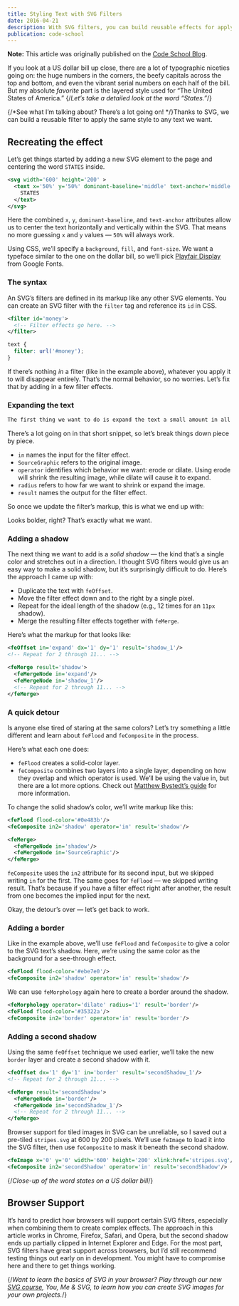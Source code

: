 ```yaml
---
title: Styling Text with SVG Filters
date: 2016-04-21
description: With SVG filters, you can build reusable effects for applying custom styles to text. Here’s how to recreate the iconic typography on a US dollar bill using SVG filters.
publication: code-school
---
```


**Note:** This article was originally published on the [Code School Blog](https://web.archive.org/web/20170707134107/https://www.codeschool.com/blog/2016/04/21/styling-text-with-svg-filters/).

If you look at a US dollar bill up close, there are a lot of typographic niceties going on: the huge numbers in the corners, the beefy capitals across the top and bottom, and even the vibrant serial numbers on each half of the bill. But my absolute _favorite_ part is the layered style used for “The United States of America.” {/*Let’s take a detailed look at the word “States.”*/}

{/*See what I’m talking about? There’s a lot going on! */}Thanks to SVG, we can build a reusable filter to apply the same style to any text we want.

## Recreating the effect

Let’s get things started by adding a new SVG element to the page and centering the word `STATES` inside.

```svg
<svg width='600' height='200' >
  <text x='50%' y='50%' dominant-baseline='middle' text-anchor='middle'>
    STATES
  </text>
</svg>
```

Here the combined `x`, `y`, `dominant-baseline`, and `text-anchor` attributes allow us to center the text horizontally and vertically within the SVG. That means no more guessing `x` and `y` values — `50%` will always work.

Using CSS, we’ll specify a `background`, `fill`, and `font-size`. We want a typeface similar to the one on the dollar bill, so we’ll pick [Playfair Display](https://fonts.google.com/specimen/Playfair+Display) from Google Fonts.

<CodePen
  height={284}
  id="116cc1d6f27d6a0ae41b4480ef25761b"
  title="The word States in all caps in a high-contrast typeface"
  user="anon"
/>

### The syntax

An SVG’s filters are defined in its markup like any other SVG elements. You can create an SVG filter with the `filter` tag and reference its `id` in CSS.

```svg
<filter id='money'>
  <!-- Filter effects go here. -->
</filter>
```

```css
text {
  filter: url('#money');
}
```

If there’s nothing _in_ a filter (like in the example above), whatever you apply it to will disappear entirely. That’s the normal behavior, so no worries. Let’s fix that by adding in a few filter effects.

### Expanding the text

```svg
The first thing we want to do is expand the text a small amount in all directions. The filter effect to do that is feMorphology, and here’s what that markup looks like:
```

There’s a lot going on in that short snippet, so let’s break things down piece by piece.

- `in` names the input for the filter effect.
- `SourceGraphic` refers to the original image.
- `operator` identifies which behavior we want: erode or dilate. Using erode will shrink the resulting image, while dilate will cause it to expand.
- `radius` refers to how far we want to shrink or expand the image.
- `result` names the output for the filter effect.

So once we update the filter’s markup, this is what we end up with:

<CodePen
  height={284}
  id="64a1475643beeb7645bdd4760d5de2a0"
  title="The previous States with much thicker letters"
  user="anon"
/>

Looks bolder, right? That’s exactly what we want.

### Adding a shadow

The next thing we want to add is a _solid shadow_ — the kind that’s a single color and stretches out in a direction. I thought SVG filters would give us an easy way to make a solid shadow, but it’s surprisingly difficult to do. Here’s the approach I came up with:

- Duplicate the text with `feOffset`.
- Move the filter effect down and to the right by a single pixel.
- Repeat for the ideal length of the shadow (e.g., 12 times for an `11px` shadow).
- Merge the resulting filter effects together with `feMerge`.

Here’s what the markup for that looks like:

```svg
<feOffset in='expand' dx='1' dy='1' result='shadow_1'/>
<!-- Repeat for 2 through 11... -->

<feMerge result='shadow'>
  <feMergeNode in='expand'/>
  <feMergeNode in='shadow_1'/>
  <!-- Repeat for 2 through 11... -->
</feMerge>
```

<CodePen
  height={284}
  id="1cb98adadfbd4b84e676de0ce0202a01"
  title="The previous States with much thicker letters"
  user="anon"
/>

### A quick detour

Is anyone else tired of staring at the same colors? Let’s try something a little different and learn about `feFlood` and `feComposite` in the process.

Here’s what each one does:

- `feFlood` creates a solid-color layer.
- `feComposite` combines two layers into a single layer, depending on how they overlap and which operator is used. We’ll be using the value in, but there are a lot more options. Check out [Matthew Bystedt’s guide](https://apike.ca/prog_svg_filter_feComposite.html) for more information.

To change the solid shadow’s color, we’ll write markup like this:

```svg
<feFlood flood-color='#0e483b'/>
<feComposite in2='shadow' operator='in' result='shadow'/>

<feMerge>
  <feMergeNode in='shadow'/>
  <feMergeNode in='SourceGraphic'/>
</feMerge>
```

`feComposite` uses the `in2` attribute for its second input, but we skipped writing `in` for the first. The same goes for `feFlood` — we skipped writing result. That’s because if you have a filter effect right after another, the result from one becomes the implied input for the next.

<CodePen
  height={380}
  id="1879e338e0daaf773412fd667e0562a1"
  title="The previous States with much thicker letters"
  user="anon"
/>

Okay, the detour’s over — let’s get back to work.

### Adding a border

Like in the example above, we’ll use `feFlood` and `feComposite` to give a color to the SVG text’s shadow. Here, we’re using the same color as the background for a see-through effect.

```svg
<feFlood flood-color='#ebe7e0'/>
<feComposite in2='shadow' operator='in' result='shadow'/>
```

We can use `feMorphology` again here to create a border around the shadow.

```svg
<feMorphology operator='dilate' radius='1' result='border'/>
<feFlood flood-color='#35322a'/>
<feComposite in2='border' operator='in' result='border'/>
```

<CodePen
  height={284}
  id="c8f40e9aa73cfb9a620ee17fd3f1c275"
  title="The previous States with much thicker letters"
  user="anon"
/>

### Adding a second shadow

Using the same `feOffset` technique we used earlier, we’ll take the new `border` layer and create a second shadow with it.

```svg
<feOffset dx='1' dy='1' in='border' result='secondShadow_1'/>
<!-- Repeat for 2 through 11... -->

<feMerge result='secondShadow'>
  <feMergeNode in='border'/>
  <feMergeNode in='secondShadow_1'/>
  <!-- Repeat for 2 through 11... -->
</feMerge>
```

Browser support for tiled images in SVG can be unreliable, so I saved out a pre-tiled `stripes.svg` at 600 by 200 pixels. We’ll use `feImage` to load it into the SVG filter, then use `feComposite` to mask it beneath the second shadow.

```svg
<feImage x='0' y='0' width='600' height='200' xlink:href='stripes.svg'/>
<feComposite in2='secondShadow' operator='in' result='secondShadow'/>
```

<CodePen
  height={284}
  id="0332be0a2fe6870d98064b074df31ea2"
  title="The previous States with much thicker letters"
  user="anon"
/>

{/*Close-up of the word states on a US dollar bill*/}

## Browser Support

It’s hard to predict how browsers will support certain SVG filters, especially when combining them to create complex effects. The approach in this article works in Chrome, Firefox, Safari, and Opera, but the second shadow ends up partially clipped in Internet Explorer and Edge. For the most part, SVG filters have great support across browsers, but I’d still recommend testing things out early on in development. You might have to compromise here and there to get things working.

{/*Want to learn the basics of SVG in your browser? Play through our new [SVG course](https://www.pluralsight.com/courses/code-school-you-me-svg), You, Me & SVG, to learn how you can create SVG images for your own projects.*/}